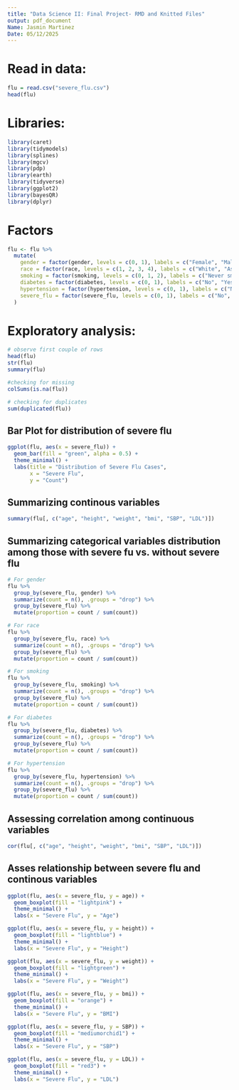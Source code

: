 ```yaml
---
title: "Data Science II: Final Project- RMD and Knitted Files"
output: pdf_document
Name: Jasmin Martinez
Date: 05/12/2025
---
```

# Read in data:
```r
flu = read.csv("severe_flu.csv")
head(flu)
```

# Libraries:
```r
library(caret)
library(tidymodels)
library(splines)
library(mgcv)
library(pdp)
library(earth)
library(tidyverse)
library(ggplot2)
library(bayesQR) 
library(dplyr)
```
# Factors 
```r
flu <- flu %>%
  mutate(
    gender = factor(gender, levels = c(0, 1), labels = c("Female", "Male")),
    race = factor(race, levels = c(1, 2, 3, 4), labels = c("White", "Asian", "Black", "Hispanic")),
    smoking = factor(smoking, levels = c(0, 1, 2), labels = c("Never smoked", "Former smoker", "Current smoker")),
    diabetes = factor(diabetes, levels = c(0, 1), labels = c("No", "Yes")),
    hypertension = factor(hypertension, levels = c(0, 1), labels = c("No", "Yes")),
    severe_flu = factor(severe_flu, levels = c(0, 1), labels = c("No", "Yes"))
  )

```

# Exploratory analysis: 
```r
# observe first couple of rows
head(flu)
str(flu)
summary(flu)

#checking for missing 
colSums(is.na(flu))

# checking for duplicates 
sum(duplicated(flu))
```

## Bar Plot for distribution of severe flu
```r
ggplot(flu, aes(x = severe_flu)) + 
  geom_bar(fill = "green", alpha = 0.5) + 
  theme_minimal() + 
  labs(title = "Distribution of Severe Flu Cases",
       x = "Severe Flu",
       y = "Count")

```

## Summarizing continous variables
```r
summary(flu[, c("age", "height", "weight", "bmi", "SBP", "LDL")])
```

## Summarizing categorical variables distribution among those with severe fu vs. without severe flu
```r
# For gender
flu %>%
  group_by(severe_flu, gender) %>%
  summarize(count = n(), .groups = "drop") %>%
  group_by(severe_flu) %>%
  mutate(proportion = count / sum(count))

# For race
flu %>%
  group_by(severe_flu, race) %>%
  summarize(count = n(), .groups = "drop") %>%
  group_by(severe_flu) %>%
  mutate(proportion = count / sum(count))

# For smoking
flu %>%
  group_by(severe_flu, smoking) %>%
  summarize(count = n(), .groups = "drop") %>%
  group_by(severe_flu) %>%
  mutate(proportion = count / sum(count))

# For diabetes
flu %>%
  group_by(severe_flu, diabetes) %>%
  summarize(count = n(), .groups = "drop") %>%
  group_by(severe_flu) %>%
  mutate(proportion = count / sum(count))

# For hypertension
flu %>%
  group_by(severe_flu, hypertension) %>%
  summarize(count = n(), .groups = "drop") %>%
  group_by(severe_flu) %>%
  mutate(proportion = count / sum(count))
```

## Assessing correlation among continuous variables
```r
cor(flu[, c("age", "height", "weight", "bmi", "SBP", "LDL")])
```

## Asses relationship between severe flu and continous variables
```r
ggplot(flu, aes(x = severe_flu, y = age)) +
  geom_boxplot(fill = "lightpink") +
  theme_minimal() +
  labs(x = "Severe Flu", y = "Age")

ggplot(flu, aes(x = severe_flu, y = height)) +
  geom_boxplot(fill = "lightblue") +
  theme_minimal() +
  labs(x = "Severe Flu", y = "Height")

ggplot(flu, aes(x = severe_flu, y = weight)) +
  geom_boxplot(fill = "lightgreen") +
  theme_minimal() +
  labs(x = "Severe Flu", y = "Weight")

ggplot(flu, aes(x = severe_flu, y = bmi)) +
  geom_boxplot(fill = "orange") +
  theme_minimal() +
  labs(x = "Severe Flu", y = "BMI")

ggplot(flu, aes(x = severe_flu, y = SBP)) +
  geom_boxplot(fill = "mediumorchid1") +
  theme_minimal() +
  labs(x = "Severe Flu", y = "SBP")

ggplot(flu, aes(x = severe_flu, y = LDL)) +
  geom_boxplot(fill = "red3") +
  theme_minimal() +
  labs(x = "Severe Flu", y = "LDL")
```

